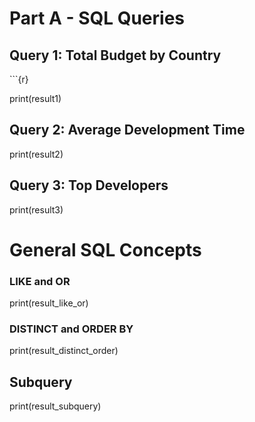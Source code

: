 # Part A - SQL Queries

## Query 1: Total Budget by Country

\`\`\`{r}

print(result1)

## Query 2: Average Development Time

print(result2)

## Query 3: Top Developers

print(result3)

# General SQL Concepts

### LIKE and OR

print(result_like_or)

### DISTINCT and ORDER BY

print(result_distinct_order)

## Subquery

print(result_subquery)
